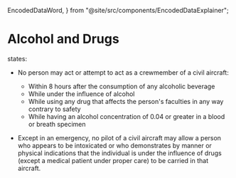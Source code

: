   EncodedDataWord,
} from "@site/src/components/EncodedDataExplainer";

# Alcohol and Drugs

<Reg part="91.17" /> states:

- No person may act or attempt to act as a crewmember of a civil aircraft:

  - Within 8 hours after the consumption of any alcoholic beverage
  - While under the influence of alcohol
  - While using any drug that affects the person's faculties in any way contrary
    to safety
  - While having an alcohol concentration of 0.04 or greater in a blood or
    breath specimen

- Except in an emergency, no pilot of a civil aircraft may allow a person who
  appears to be intoxicated or who demonstrates by manner or physical
  indications that the individual is under the influence of drugs (except a
  medical patient under proper care) to be carried in that aircraft.
